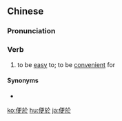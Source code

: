 {{also|便于}}
==Chinese==
{{zh-forms|s=便于}}

===Pronunciation===
{{zh-pron
|m=biànyú
|c=bin6 jyu1
|cat=v
}}

===Verb===
{{zh-verb}}

# to be [[easy]] to; to be [[convenient]] for
#: {{zh-x|便於 聯繫|to '''be easy''' to contact}}

====Synonyms====
* {{zh-l|也好}}

{{zh-cat|Intermediate}}

[[ko:便於]]
[[hu:便於]]
[[ja:便於]]